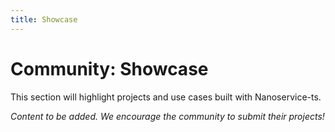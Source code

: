 ```yaml
---
title: Showcase
---
```


# Community: Showcase

This section will highlight projects and use cases built with Nanoservice-ts.

*Content to be added. We encourage the community to submit their projects!*
